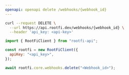 ```yaml
---
openapi: openapi delete /webhooks/{webhook_id}
---
```


<RequestExample>

```bash cURL
curl --request DELETE \
  --url https://api.rootfi.dev/webhooks/{webhook_id} \
  --header 'api_key: <api-key>'
```

```javascript NodeJS
import { RootFiClient } from "rootfi-api";

const rootfi = new RootFiClient({
  apiKey: "<api_key>",
});

await rootfi.core.webhooks.delete("<Webhook_id>");
```

</RequestExample>
